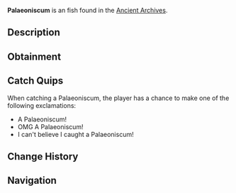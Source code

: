 {{FishInfobox
|image          = Palaeoniscum.png
|rarity         = Unusual
|sea            = First Sea
|location       = [[Ancient Archives]]
|sublocation    = 
|sources        = Fishing Rod
|radar_location = 
|xp             = 35
|weather        = Clear
|time           = Night
|season         = Spring, Autumn
|bait           = Fish Head
|base_weight    = 70
|base_value     = 125
|weight_range   = 67.5
|base_chance    = 40
|base_resil     = 70
}}
'''Palaeoniscum''' is an {{Rarity|Unusual}} fish found in the [[Ancient Archives]].

== Description ==
{{Description|Palaeoniscum is an ancient ray-finned fish from the Early Permian period, approximately 290 million years ago. Known for its robust ganoid scales and streamlined body, it represents early actinopterygian evolution, the ancestor of most modern fish.|Bestiary Entry}}

== Obtainment ==
{{Description|Found within the Ancient Isle's waterfall.|Bestiary Hint}}
{{Fish Availability|
Ancient Archives
|top_rods      = 
Krampus's Rod\407825.22\373723.43;
Magma Rod\394096.53\361142.71;
Leviathan's Fang Rod\372989.33\256871.91;
Fast Rod\364872.65\419305.71;
Trident Rod\362061.78\187058.22;
Flimsy Rod\304531.79\341364.3;
Training Rod\311375.04\308256.88;
Buddy Bond Rod\267384.98\372955.85;
Fischer's Rod\324048.17\372390.88;
Adventurer's Rod\321873.35\369891.62;
Free Spirit Rod\354567.25\186592.29;
No-Life Rod\328240.88\265643.33;
Depthseeker Rod\309688.6\205785.43;
Avalanche Rod\306639.25\184502.22;
Challenger's Rod\303449.16\241451.84;
Verdant Shear Rod\302480.48\224834.88;
Blazebringer Rod\301548.01\212045;
Seraphic Rod\301318.25\263591.75;
Zeus Rod\299398.14\224691.78;
Rod Of The Forgotten Fang\297601.06\240718.03;
Ethereal Prism Rod\295463.75\261925.56;
Rod Of The Depths\293361.37\218669.3;
Volcanic Rod\292354.47\170516.84;
Rod Of The Exalted One\290943.74\205392.75;
Steady Rod\119415.82\63228.58
|recommended   = Trident Rod
}}

== Catch Quips ==
When catching a Palaeoniscum, the player has a chance to make one of the following exclamations:
* A Palaeoniscum!
* OMG A Palaeoniscum!
* I can't believe I caught a Palaeoniscum!

== Change History ==
{{Change History|{{subst:Current Version}}}}

== Navigation ==
{{Fish Navbox|Ancient Archives}}